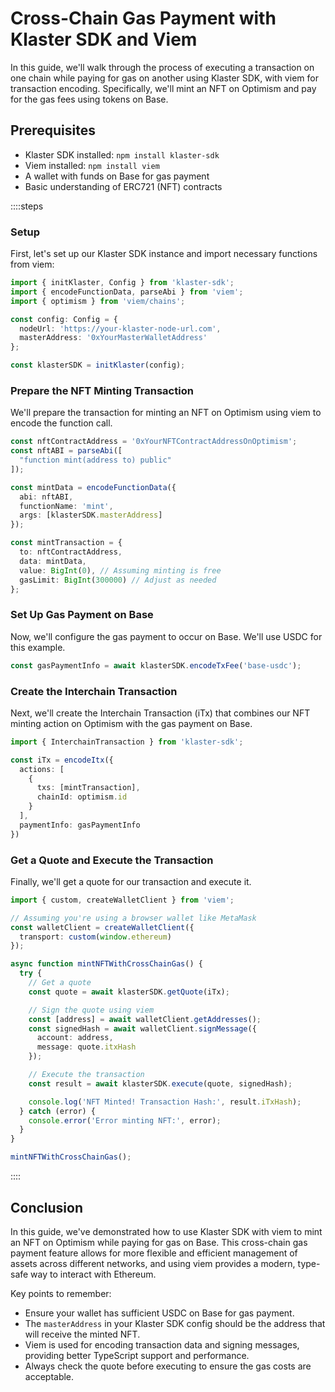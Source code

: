 # Cross-Chain Gas Payment with Klaster SDK and Viem

In this guide, we'll walk through the process of executing a transaction on one chain while paying for gas on another using Klaster SDK, with viem for transaction encoding. Specifically, we'll mint an NFT on Optimism and pay for the gas fees using tokens on Base.

## Prerequisites

- Klaster SDK installed: `npm install klaster-sdk`
- Viem installed: `npm install viem`
- A wallet with funds on Base for gas payment
- Basic understanding of ERC721 (NFT) contracts

::::steps

### Setup

First, let's set up our Klaster SDK instance and import necessary functions from viem:

```ts
import { initKlaster, Config } from 'klaster-sdk';
import { encodeFunctionData, parseAbi } from 'viem';
import { optimism } from 'viem/chains';

const config: Config = {
  nodeUrl: 'https://your-klaster-node-url.com',
  masterAddress: '0xYourMasterWalletAddress'
};

const klasterSDK = initKlaster(config);
```

### Prepare the NFT Minting Transaction

We'll prepare the transaction for minting an NFT on Optimism using viem to encode the function call.

```typescript
const nftContractAddress = '0xYourNFTContractAddressOnOptimism';
const nftABI = parseAbi([
  "function mint(address to) public"
]);

const mintData = encodeFunctionData({
  abi: nftABI,
  functionName: 'mint',
  args: [klasterSDK.masterAddress]
});

const mintTransaction = {
  to: nftContractAddress,
  data: mintData,
  value: BigInt(0), // Assuming minting is free
  gasLimit: BigInt(300000) // Adjust as needed
};
```

### Set Up Gas Payment on Base

Now, we'll configure the gas payment to occur on Base. We'll use USDC for this example.

```typescript
const gasPaymentInfo = await klasterSDK.encodeTxFee('base-usdc');
```

### Create the Interchain Transaction

Next, we'll create the Interchain Transaction (iTx) that combines our NFT minting action on Optimism with the gas payment on Base.

```typescript
import { InterchainTransaction } from 'klaster-sdk';

const iTx = encodeItx({
  actions: [
    {
      txs: [mintTransaction],
      chainId: optimism.id
    }
  ],
  paymentInfo: gasPaymentInfo
})
```

### Get a Quote and Execute the Transaction

Finally, we'll get a quote for our transaction and execute it.

```typescript
import { custom, createWalletClient } from 'viem';

// Assuming you're using a browser wallet like MetaMask
const walletClient = createWalletClient({
  transport: custom(window.ethereum)
});

async function mintNFTWithCrossChainGas() {
  try {
    // Get a quote
    const quote = await klasterSDK.getQuote(iTx);

    // Sign the quote using viem
    const [address] = await walletClient.getAddresses();
    const signedHash = await walletClient.signMessage({
      account: address,
      message: quote.itxHash
    });

    // Execute the transaction
    const result = await klasterSDK.execute(quote, signedHash);

    console.log('NFT Minted! Transaction Hash:', result.iTxHash);
  } catch (error) {
    console.error('Error minting NFT:', error);
  }
}

mintNFTWithCrossChainGas();
```
:::: 

## Conclusion

In this guide, we've demonstrated how to use Klaster SDK with viem to mint an NFT on Optimism while paying for gas on Base. This cross-chain gas payment feature allows for more flexible and efficient management of assets across different networks, and using viem provides a modern, type-safe way to interact with Ethereum.

Key points to remember:
- Ensure your wallet has sufficient USDC on Base for gas payment.
- The `masterAddress` in your Klaster SDK config should be the address that will receive the minted NFT.
- Viem is used for encoding transaction data and signing messages, providing better TypeScript support and performance.
- Always check the quote before executing to ensure the gas costs are acceptable.
